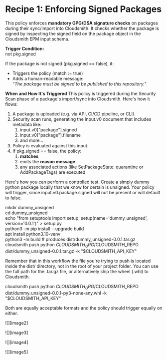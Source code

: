 
# Recipe 1: Enforcing Signed Packages

This policy enforces **mandatory GPG/DSA signature checks** on packages during their sync/import into Cloudsmith. It checks whether the package is signed by inspecting the signed field on the package object in the Cloudsmith EPM input schema.

<RemoteCodeBlock
  lang="rego"
  src="https://raw.githubusercontent.com/cloudsmith-io/rego-recipes/refs/heads/main/recipe-1/policy.rego"
/>

**Trigger Condition:**  
not pkg.signed

If the package is not signed (pkg.signed == false), it:

- Triggers the policy (match := true)  
- Adds a human-readable message:  
  “*The package must be signed to be published to this repository.*"

**When and How It's Triggered**
This policy is triggered during the Security Scan phase of a package's import/sync into Cloudsmith. Here's how it flows:

1. A package is uploaded (e.g. via API, CI/CD pipeline, or CLI).  
2. Security scan runs, generating the input.v0 document that includes metadata like:  
   1. input.v0["package"].signed  
   2. input.v0["package"].filename  
   3. and more…  
3. Policy is evaluated against this input.  
4. If pkg.signed == false, the policy:  
   1. **matches**  
   2. emits the **reason message**  
   3. any associated actions (like SetPackageState: quarantine or AddPackageTags) are executed.

Here's how you can perform a controlled test. Create a simply dummy python package locally that we know for certain is unsigned. Your policy will trigger, since input.v0.package.signed will not be present or will default to false.

mkdir dummy_unsigned  
cd dummy_unsigned  
echo "from setuptools import setup; setup(name='dummy_unsigned', version='0.0.1')" > setup.py  
python3 -m pip install --upgrade build  
apt install python3.10-venv  
python3 -m build  # produces dist/dummy_unsigned-0.0.1.tar.gz  
cloudsmith push python $CLOUDSMITH_ORG/$CLOUDSMITH_REPO dist/dummy_unsigned-0.0.1.tar.gz -k "$CLOUDSMITH_API_KEY"

Remember that in this workflow the file you're trying to push is located inside the dist/ directory, not in the root of your project folder. You can use the full path for the .tar.gz file, or alternatively ship the wheel (.whl) to Cloudsmith. 

cloudsmith push python $CLOUDSMITH_ORG/$CLOUDSMITH_REPO dist/dummy_unsigned-0.0.1-py3-none-any.whl -k "$CLOUDSMITH_API_KEY"

Both are equally acceptable formats and the policy should trigger equally on either.

![][image2]

![][image3]

![][image4]

![][image5]

